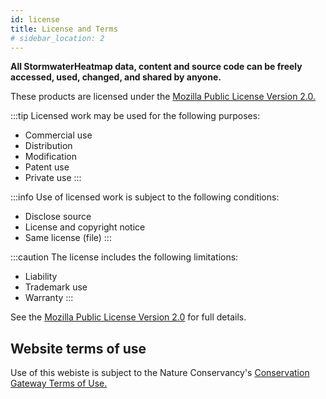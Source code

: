 ```yaml
---
id: license
title: License and Terms
# sidebar_location: 2
---
```










**All StormwaterHeatmap data, content and source code can be freely accessed, used, changed, and shared by anyone.**

These products are licensed under the [Mozilla Public License Version 2.0.](https://www.mozilla.org/en-US/MPL/2.0/)

:::tip Licensed work may be used for the following purposes: 
* Commercial use
* Distribution
* Modification
* Patent use
* Private use
:::

:::info Use of licensed work is subject to the following conditions: 
* Disclose source
* License and copyright notice
* Same license (file)
:::

:::caution The license includes the following limitations: 
* Liability
* Trademark use
* Warranty
:::

See the [Mozilla Public License Version 2.0](https://www.mozilla.org/en-US/MPL/2.0/) for full details. 

## Website terms of use 
Use of this webiste is subject to the Nature Conservancy's [Conservation Gateway Terms of Use.](https://www.conservationgateway.org/Pages/Terms-of-Use.aspx)
